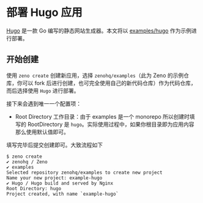 ---
---

# 部署 Hugo 应用

[Hugo](https://gohugo.io) 是一款 Go 编写的静态网站生成器。本文将以 [examples/hugo](https://github.com/zenohq/examples/tree/main/hugo) 作为示例进行部署。

## 开始创建

使用 `zeno create` 创建新应用，选择 `zenohq/examples`（此为 Zeno 的示例仓库，你可以 fork 后进行创建，也可完全使用自己的新代码仓库）作为代码仓库，而后选择使用 `Hugo` 进行部署。

接下来会遇到唯一一个配置项：

- Root Directory 工作目录：由于 examples 是一个 monorepo 所以创建时填写的 RootDirectory 是 `hugo`。实际使用过程中，如果你根目录即为应用内容那么使用默认值即可。

填写完毕后提交创建即可。大致流程如下


```
$ zeno create
✔ zenohq / Zeno
✔ examples
Selected repository zenohq/examples to create new project
Name your new project: example-hugo
✔ Hugo / Hugo build and served by Nginx
Root Directory: hugo
Project created, with name `example-hugo` 
```